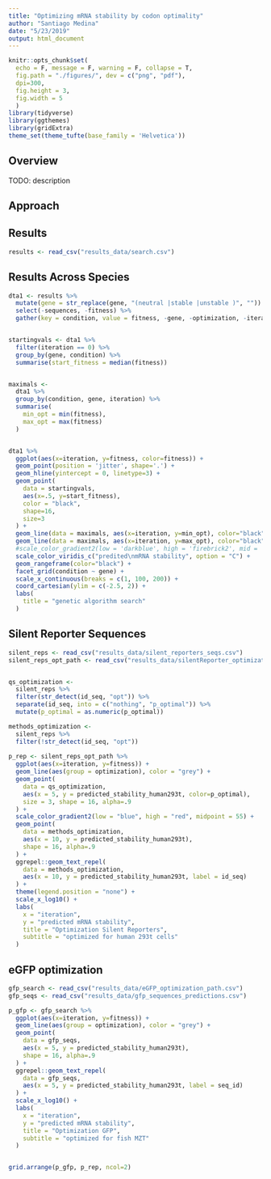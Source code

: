 ```yaml
---
title: "Optimizing mRNA stability by codon optimality"
author: "Santiago Medina"
date: "5/23/2019"
output: html_document
---
```


```r
knitr::opts_chunk$set(
  echo = F, message = F, warning = F, collapse = T,
  fig.path = "./figures/", dev = c("png", "pdf"),
  dpi=300,
  fig.height = 3,
  fig.width = 5
  )
library(tidyverse)
library(ggthemes)
library(gridExtra)
theme_set(theme_tufte(base_family = 'Helvetica'))
```

## Overview

TODO: description

## Approach

## Results

```r
results <- read_csv("results_data/search.csv")
```

## Results Across Species

```r
dta1 <- results %>% 
  mutate(gene = str_replace(gene, "(neutral |stable |unstable )", "")) %>% 
  select(-sequences, -fitness) %>% 
  gather(key = condition, value = fitness, -gene, -optimization, -iteration)


startingvals <- dta1 %>% 
  filter(iteration == 0) %>% 
  group_by(gene, condition) %>% 
  summarise(start_fitness = median(fitness))


maximals <- 
  dta1 %>% 
  group_by(condition, gene, iteration) %>% 
  summarise(
    min_opt = min(fitness),
    max_opt = max(fitness)
  )


dta1 %>% 
  ggplot(aes(x=iteration, y=fitness, color=fitness)) +
  geom_point(position = 'jitter', shape='.') +
  geom_hline(yintercept = 0, linetype=3) +
  geom_point(
    data = startingvals,
    aes(x=.5, y=start_fitness),
    color = "black",
    shape=16,
    size=3
  ) +
  geom_line(data = maximals, aes(x=iteration, y=min_opt), color="black", size=1/7) +
  geom_line(data = maximals, aes(x=iteration, y=max_opt), color="black", size=1/7) +
  #scale_color_gradient2(low = 'darkblue', high = 'firebrick2', mid = 'grey99', midpoint = 0) +
  scale_color_viridis_c("predited\nmRNA stability", option = "C") +
  geom_rangeframe(color="black") +
  facet_grid(condition ~ gene) +
  scale_x_continuous(breaks = c(1, 100, 200)) +
  coord_cartesian(ylim = c(-2.5, 2)) +
  labs(
    title = "genetic algorithm search"
  )

```


## Silent Reporter Sequences

```r
silent_reps <- read_csv("results_data/silent_reporters_seqs.csv")
silent_reps_opt_path <- read_csv("results_data/silentReporter_optimization_path.csv")


qs_optimization <- 
  silent_reps %>% 
  filter(str_detect(id_seq, "opt")) %>% 
  separate(id_seq, into = c("nothing", "p_optimal")) %>% 
  mutate(p_optimal = as.numeric(p_optimal))

methods_optimization <- 
  silent_reps %>% 
  filter(!str_detect(id_seq, "opt"))
  
p_rep <- silent_reps_opt_path %>% 
  ggplot(aes(x=iteration, y=fitness)) +
  geom_line(aes(group = optimization), color = "grey") +
  geom_point(
    data = qs_optimization,
    aes(x = 5, y = predicted_stability_human293t, color=p_optimal),
    size = 3, shape = 16, alpha=.9
  ) +
  scale_color_gradient2(low = "blue", high = "red", midpoint = 55) +
  geom_point(
    data = methods_optimization,
    aes(x = 10, y = predicted_stability_human293t),
    shape = 16, alpha=.9
  ) +
  ggrepel::geom_text_repel(
    data = methods_optimization,
    aes(x = 10, y = predicted_stability_human293t, label = id_seq)
  ) +
  theme(legend.position = "none") +
  scale_x_log10() +
  labs(
    x = "iteration",
    y = "predicted mRNA stability",
    title = "Optimization Silent Reporters",
    subtitle = "optimized for human 293t cells"
  )
```

## eGFP optimization

```r
gfp_search <- read_csv("results_data/eGFP_optimization_path.csv")
gfp_seqs <- read_csv("results_data/gfp_sequences_predictions.csv")

p_gfp <- gfp_search %>% 
  ggplot(aes(x=iteration, y=fitness)) +
  geom_line(aes(group = optimization), color = "grey") +
  geom_point(
    data = gfp_seqs,
    aes(x = 5, y = predicted_stability_human293t),
    shape = 16, alpha=.9
  ) +
  ggrepel::geom_text_repel(
    data = gfp_seqs,
    aes(x = 5, y = predicted_stability_human293t, label = seq_id)
  ) +
  scale_x_log10() +
  labs(
    x = "iteration",
    y = "predicted mRNA stability",
    title = "Optimization GFP",
    subtitle = "optimized for fish MZT"
  )


grid.arrange(p_gfp, p_rep, ncol=2)
```

